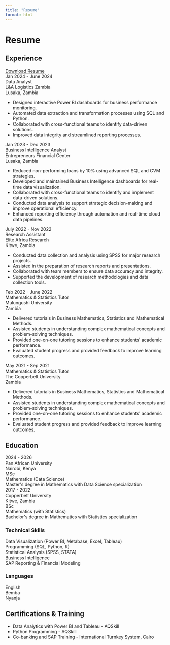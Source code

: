 ```yaml
---
title: "Resume"
format: html
---
```



```{=html}
<html lang="en">
    <head>
        <meta charset="utf-8" />
        <meta name="viewport" content="width=device-width, initial-scale=1, shrink-to-fit=no" />
        <meta name="description" content="Mulimbika Makina - Data Analyst and MSc Mathematics (Data Science) Student" />
        <meta name="author" content="Mulimbika Makina" />
        <title>Mulimbika Makina - Resume</title>
        <!-- Favicon-->
        <link rel="icon" type="image/x-icon" href="assets/favicon.ico" />
        <!-- Custom Google font-->
        <link rel="preconnect" href="https://fonts.googleapis.com" />
        <link rel="preconnect" href="https://fonts.gstatic.com" crossorigin />
        <link href="https://fonts.googleapis.com/css2?family=Plus+Jakarta+Sans:wght@100;200;300;400;500;600;700;800;900&amp;display=swap" rel="stylesheet" />
        <!-- Bootstrap icons-->
        <link href="https://cdn.jsdelivr.net/npm/bootstrap-icons@1.8.1/font/bootstrap-icons.css" rel="stylesheet" />
        <!-- Core theme CSS (includes Bootstrap)-->
        <link href="css/styles.css" rel="stylesheet" />
    </head>
    <body class="d-flex flex-column h-100 bg-light">
        <main class="flex-shrink-0">
            <!-- Navigation-->
            <!-- <nav class="navbar navbar-expand-lg navbar-light bg-white py-3">
                <div class="container px-5">
                    <a class="navbar-brand" href="index.html"><span class="fw-bolder text-primary">Home</span></a>
                    <button class="navbar-toggler" type="button" data-bs-toggle="collapse" data-bs-target="#navbarSupportedContent" aria-controls="navbarSupportedContent" aria-expanded="false" aria-label="Toggle navigation"><span class="navbar-toggler-icon"></span></button>
                    <div class="collapse navbar-collapse" id="navbarSupportedContent">
                        <ul class="navbar-nav ms-auto mb-2 mb-lg-0 small fw-bolder">
                            <li class="nav-item"><a class="nav-link" href="index.html">Home</a></li>
                            <li class="nav-item"><a class="nav-link" href="resume.html">Resume</a></li>
                            <li class="nav-item"><a class="nav-link" href="projects.html">Projects</a></li>
                            <li class="nav-item"><a class="nav-link" href="contact.html">Contact</a></li>
                        </ul>
                    </div>
                </div>
            </nav> -->
            <!-- Page Content-->
            <div class="container px-5 my-5">
                <div class="text-center mb-5">
                    <h1 class="display-5 fw-bolder mb-0"><span class="text-gradient d-inline">Resume</span></h1>
                </div>
                <div class="row gx-5 justify-content-center">
                    <div class="col-lg-11 col-xl-9 col-xxl-8">
                        <!-- Experience Section-->
                        <section>
                            <div class="d-flex align-items-center justify-content-between mb-4">
                                <h2 class="text-primary fw-bolder mb-0">Experience</h2>
                                <!-- Download resume button-->
                                <a class="btn btn-primary px-4 py-3" href="assets/Mulimbika_Makina_CV.pdf" download="Mulimbika_Makina_CV.pdf">
                                    <div class="d-inline-block bi bi-download me-2"></div>
                                    Download Resume
                                </a>
                            </div>
                            <!-- Experience Card 1-->
                            <div class="card shadow border-0 rounded-4 mb-3">
                                <div class="card-body p-3">
                                    <div class="row align-items-center gx-3">
                                        <div class="col text-center text-lg-start mb-4 mb-lg-0">
                                            <div class="bg-light p-2 rounded-4">
                                                <div class="text-primary fw-bolder mb-2">Jan 2024 - June 2024</div>
                                                <div class="small fw-bolder">Data Analyst</div>
                                                <div class="small text-muted">L&A Logistics Zambia</div>
                                                <div class="small text-muted">Lusaka, Zambia</div>
                                            </div>
                                        </div>
                                        <div class="col-lg-9">
                                            <div>
                                                <ul>
                                                    <li>Designed interactive Power BI dashboards for business performance monitoring.</li>
                                                    <li>Automated data extraction and transformation processes using SQL and Python.</li>
                                                    <li>Collaborated with cross-functional teams to identify data-driven solutions.</li>
                                                    <li>Improved data integrity and streamlined reporting processes.</li>
                                                </ul>
                                            </div>
                                        </div>
                                    </div>
                                </div>
                            </div>
                            <!-- Experience Card 2-->
                            <div class="card shadow border-0 rounded-4 mb-3">
                                <div class="card-body p-3">
                                    <div class="row align-items-center gx-3">
                                        <div class="col text-center text-lg-start mb-4 mb-lg-0">
                                            <div class="bg-light p-2 rounded-4">
                                                <div class="text-primary fw-bolder mb-2">Jan 2023 - Dec 2023</div>
                                                <div class="small fw-bolder">Business Intelligence Analyst</div>
                                                <div class="small text-muted">Entrepreneurs Financial Center</div>
                                                <div class="small text-muted">Lusaka, Zambia</div>
                                            </div>
                                        </div>
                                        <div class="col-lg-9">
                                            <div>
                                                <ul>
                                                    <li>Reduced non-performing loans by 10% using advanced SQL and CVM strategies.</li>
                                                    <li>Developed and maintained Business Intelligence dashboards for real-time data visualization.</li>
                                                    <li>Collaborated with cross-functional teams to identify and implement data-driven solutions.</li>
                                                    <li>Conducted data analysis to support strategic decision-making and improve operational efficiency.</li>
                                                    <li>Enhanced reporting efficiency through automation and real-time cloud data pipelines.</li>
                                                </ul>
                                            </div>
                                        </div>
                                    </div>
                                </div>
                            </div>
                            <!-- Experience Card 3-->
                            <div class="card shadow border-0 rounded-4 mb-3">
                                <div class="card-body p-3">
                                    <div class="row align-items-center gx-3">
                                        <div class="col text-center text-lg-start mb-4 mb-lg-0">
                                            <div class="bg-light p-2 rounded-4">
                                                <div class="text-primary fw-bolder mb-2">July 2022 - Nov 2022</div>
                                                <div class="small fw-bolder">Research Assistant</div>
                                                <div class="small text-muted">Elite Africa Research</div>
                                                <div class="small text-muted">Kitwe, Zambia</div>
                                            </div>
                                        </div>
                                        <div class="col-lg-9">
                                            <div>
                                                <ul>
                                                    <li>Conducted data collection and analysis using SPSS for major research projects.</li>
                                                    <li>Assisted in the preparation of research reports and presentations.</li>
                                                    <li>Collaborated with team members to ensure data accuracy and integrity.</li>
                                                    <li>Supported the development of research methodologies and data collection tools.</li>
                                                </ul>
                                            </div>
                                        </div>
                                    </div>
                                </div>
                            </div>
                            <!-- Experience Card 4-->
                            <div class="card shadow border-0 rounded-4 mb-3">
                                <div class="card-body p-3">
                                    <div class="row align-items-center gx-3">
                                        <div class="col text-center text-lg-start mb-4 mb-lg-0">
                                            <div class="bg-light p-2 rounded-4">
                                                <div class="text-primary fw-bolder mb-2">Feb 2022 - June 2022</div>
                                                <div class="small fw-bolder">Mathematics & Statistics Tutor</div>
                                                <div class="small text-muted">Mulungushi University </div>
                                                <div class="small text-muted">Zambia</div>
                                            </div>
                                        </div>
                                        <div class="col-lg-9">
                                            <div>
                                                <ul>
                                                    <li>Delivered tutorials in Business Mathematics, Statistics and Mathematical Methods.</li>
                                                    <li>Assisted students in understanding complex mathematical concepts and problem-solving techniques.</li>
                                                    <li>Provided one-on-one tutoring sessions to enhance students' academic performance.</li>
                                                    <li>Evaluated student progress and provided feedback to improve learning outcomes.</li>
                                                </ul>
                                            </div>
                                        </div>
                                    </div>
                                </div>
                            </div>
                        </section>
                        <!-- Experience Card 5-->
                        <div class="card shadow border-0 rounded-4 mb-3">
                            <div class="card-body p-3">
                                <div class="row align-items-center gx-3">
                                    <div class="col text-center text-lg-start mb-4 mb-lg-0">
                                        <div class="bg-light p-2 rounded-4">
                                            <div class="text-primary fw-bolder mb-2">May 2021 - Sep 2021</div>
                                            <div class="small fw-bolder">Mathematics & Statistics Tutor</div>
                                            <div class="small text-muted">The Copperbelt University</div>
                                            <div class="small text-muted">Zambia</div>
                                        </div>
                                    </div>
                                    <div class="col-lg-9">
                                        <div>
                                            <ul>
                                                <li>Delivered tutorials in Business Mathematics, Statistics and Mathematical Methods.</li>
                                                <li>Assisted students in understanding complex mathematical concepts and problem-solving techniques.</li>
                                                <li>Provided one-on-one tutoring sessions to enhance students' academic performance.</li>
                                                <li>Evaluated student progress and provided feedback to improve learning outcomes.</li>
                                            </ul>
                                        </div>
                                    </div>
                                </div>
                            </div>
                        </div>
                        <!-- Education Section-->
                        <section>
                            <h2 class="text-secondary fw-bolder mb-4">Education</h2>
                            <!-- Education Card 1-->
                            <div class="card shadow border-0 rounded-4 mb-3">
                                <div class="card-body p-3">
                                    <div class="row align-items-center gx-3">
                                        <div class="col text-center text-lg-start mb-4 mb-lg-0">
                                            <div class="bg-light p-2 rounded-4">
                                                <div class="text-secondary fw-bolder mb-2">2024 - 2026</div>
                                                <div class="mb-2">
                                                    <div class="small fw-bolder">Pan African University</div>
                                                    <div class="small text-muted">Nairobi, Kenya</div>
                                                </div>
                                                <div class="fst-italic">
                                                    <div class="small text-muted">MSc</div>
                                                    <div class="small text-muted">Mathematics (Data Science)</div>
                                                </div>
                                            </div>
                                        </div>
                                        <div class="col-lg-9"><div>Master's degree in Mathematics with Data Science specialization</div></div>
                                    </div>
                                </div>
                            </div>
                            <!-- Education Card 2-->
                            <div class="card shadow border-0 rounded-4 mb-3">
                                <div class="card-body p-3">
                                    <div class="row align-items-center gx-3">
                                        <div class="col text-center text-lg-start mb-4 mb-lg-0">
                                            <div class="bg-light p-2 rounded-4">
                                                <div class="text-secondary fw-bolder mb-2">2017 - 2022</div>
                                                <div class="mb-2">
                                                    <div class="small fw-bolder">Copperbelt University</div>
                                                    <div class="small text-muted">Kitwe, Zambia</div>
                                                </div>
                                                <div class="fst-italic">
                                                    <div class="small text-muted">BSc</div>
                                                    <div class="small text-muted">Mathematics (with Statistics)</div>
                                                </div>
                                            </div>
                                        </div>
                                        <div class="col-lg-9"><div>Bachelor's degree in Mathematics with Statistics specialization</div></div>
                                    </div>
                                </div>
                            </div>
                        </section>
                        <!-- Divider-->
                        <div class="pb-5"></div>
                        <!-- Skills Section-->
                        <section>
                            <!-- Skillset Card-->
                            <div class="">
                                <div class="card-body p-3">
                                    <!-- Professional skills list-->
                                    <div class="mb-5">
                                        <div class="d-flex align-items-center mb-4">
                                            <div class="feature bg-primary bg-gradient-primary-to-secondary text-white rounded-3 me-3"><i class="bi bi-tools"></i></div>
                                            <h3 class="fw-bolder mb-0"><span class="text-gradient d-inline">Technical Skills</span></h3>
                                        </div>
                                        <div class="row row-cols-1 row-cols-md-3 mb-4">
                                            <div class="col mb-4 mb-md-0"><div class="d-flex align-items-center bg-light rounded-4 p-3 h-100">Data Visualization (Power BI, Metabase, Excel, Tableau)</div></div>
                                            <div class="col mb-4 mb-md-0"><div class="d-flex align-items-center bg-light rounded-4 p-3 h-100">Programming (SQL, Python, R)</div></div>
                                        </div>
                                        <div class="row row-cols-1 row-cols-md-3">
                                            <div class="col mb-4 mb-md-0"><div class="d-flex align-items-center bg-light rounded-4 p-3 h-100">Statistical Analysis (SPSS, STATA)</div></div>
                                            <div class="col mb-4 mb-md-0"><div class="d-flex align-items-center bg-light rounded-4 p-3 h-100">Business Intelligence</div></div>
                                            <div class="col"><div class="d-flex align-items-center bg-light rounded-4 p-3 h-100">SAP Reporting & Financial Modeling</div></div>
                                        </div>
                                    </div>
                                    <!-- Languages list-->
                                    <div class="mb-0">
                                        <div class="d-flex align-items-center mb-4">
                                            <div class="feature bg-primary bg-gradient-primary-to-secondary text-white rounded-3 me-3"><i class="bi bi-code-slash"></i></div>
                                            <h3 class="fw-bolder mb-0"><span class="text-gradient d-inline">Languages</span></h3>
                                        </div>
                                        <div class="row row-cols-1 row-cols-md-3">
                                            <div class="col mb-4 mb-md-0"><div class="d-flex align-items-center bg-light rounded-4 p-3 h-100">English</div></div>
                                            <div class="col mb-4 mb-md-0"><div class="d-flex align-items-center bg-light rounded-4 p-3 h-100">Bemba</div></div>
                                            <div class="col"><div class="d-flex align-items-center bg-light rounded-4 p-3 h-100">Nyanja</div></div>
                                        </div>
                                    </div>
                                </div>
                            </div>
                        </section>
                        <!-- Certifications Section-->
                        <section>
                            <h2 class="text-primary fw-bolder mb-4">Certifications & Training</h2>
                            <div class="card shadow border-0 rounded-4 mb-3">
                                <div class="card-body p-3">
                                    <ul class="mb-0">
                                        <li>Data Analytics with Power BI and Tableau - AQSkill</li>
                                        <li>Python Programming - AQSkill</li>
                                        <li>Co-banking and SAP Training - International Turnkey System, Cairo</li>
                                    </ul>
                                </div>
                            </div>
                        </section>
                    </div>
                </div>
            </div>
        </main>
        <script src="js/scripts.js"></script>
    </body>
</html>
```